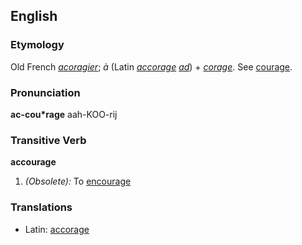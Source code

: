 ==English==

===Etymology===
Old French ''[[acoragier]]''; ''à'' (Latin ''[[accorage]]'' ''[[ad]]'') + ''[[corage]]''. See [[courage]].

===Pronunciation===
'''ac-cou*rage'''
{{rfap}}
aah-KOO-rij

===Transitive Verb===
'''accourage'''

#''(Obsolete):'' To [[encourage]]

===Translations===
*Latin: [[accorage]]